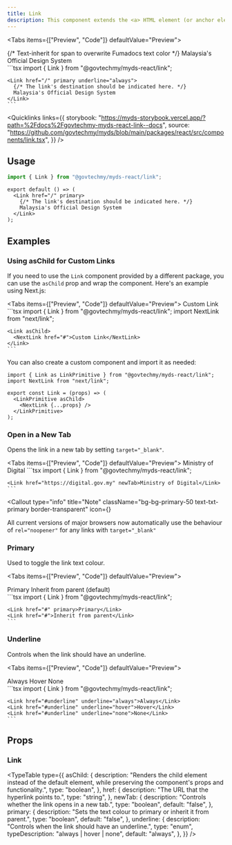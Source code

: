 ```yaml
---
title: Link
description: This component extends the <a> HTML element (or anchor element) and is used to display hyperlinks.
---
```



<Tabs items={["Preview", "Code"]} defaultValue="Preview">
  <Tab value="Preview">
    <div className="justify-center relative not-prose">
      <Link href="/" primary underline="always">
        {/* Text-inherit for span to overwrite Fumadocs text color */}
        <span className="text-inherit">Malaysia's Official Design System</span>
      </Link>
    </div>
  </Tab>
  <Tab value="Code">
    ```tsx 
    import { Link } from "@govtechmy/myds-react/link";

    <Link href="/" primary underline="always">
      {/* The link's destination should be indicated here. */}
      Malaysia's Official Design System
    </Link>
    ```

  </Tab>
</Tabs>

<Quicklinks
  links={{
    storybook:
      "https://myds-storybook.vercel.app/?path=%2Fdocs%2Fgovtechmy-myds-react-link--docs",
    source:
      "https://github.com/govtechmy/myds/blob/main/packages/react/src/components/link.tsx",
  }}
/>

## Usage

```ts copy title="Import"
import { Link } from "@govtechmy/myds-react/link";
```

```tsx copy title="Anatomy"
export default () => (
  <Link href="/" primary>
    {/* The link's destination should be indicated here. */}
    Malaysia's Official Design System
  </Link>
);
```

## Examples

### Using asChild for Custom Links

If you need to use the `Link` component provided by a different package, you can use the
`asChild` prop and wrap the component. Here's an example using Next.js:

<Tabs items={["Preview", "Code"]} defaultValue="Preview">
  <Tab value="Preview">
    <Link asChild>
      <NextLink href="#using-aschild-for-custom-links">
        Custom Link
      </NextLink>
    </Link>
  </Tab>
  <Tab value="Code">
    ```tsx 
    import { Link } from "@govtechmy/myds-react/link";
    import NextLink from "next/link";

    <Link asChild>
      <NextLink href="#">Custom Link</NextLink>
    </Link>
    ```

  </Tab>
</Tabs>

You can also create a custom component and import it as needed:

```tsx
import { Link as LinkPrimitive } from "@govtechmy/myds-react/link";
import NextLink from "next/link";

export const Link = (props) => (
  <LinkPrimitive asChild>
    <NextLink {...props} />
  </LinkPrimitive>
);
```

### Open in a New Tab

Opens the link in a new tab by setting `target="_blank"`.

<Tabs items={["Preview", "Code"]} defaultValue="Preview">
  <Tab value="Preview">
    <Link href="https://digital.gov.my" newTab>Ministry of Digital</Link>
  </Tab>
  <Tab value="Code">
    ```tsx 
    import { Link } from "@govtechmy/myds-react/link";

    <Link href="https://digital.gov.my" newTab>Ministry of Digital</Link>
    ```

  </Tab>
</Tabs>

<Callout
  type="info"
  title="Note"
  className="bg-bg-primary-50 text-txt-primary border-transparent"
  icon={<InfoIcon className="size-5" />}
>
  All current versions of major browsers now automatically use the behaviour of
  `rel="noopener"` for any links with `target="_blank"`
</Callout>

### Primary

Used to toggle the link text colour.

<Tabs items={["Preview", "Code"]} defaultValue="Preview">
  <Tab value="Preview">
    <div className="space-y-2">
      <div className="flex justify-center items-center gap-2">
        <Link href="#primary" primary>Primary</Link>
        <Link href="#primary">Inherit from parent (default)</Link>
      </div>
    </div>
  </Tab>
  <Tab value="Code">
    ```tsx 
    import { Link } from "@govtechmy/myds-react/link";

    <Link href="#" primary>Primary</Link>
    <Link href="#">Inherit from parent</Link>
    ```

  </Tab>
</Tabs>

### Underline

Controls when the link should have an underline.

<Tabs items={["Preview", "Code"]} defaultValue="Preview">
  <Tab value="Preview">
    <div className="space-y-2">
      <div className="flex justify-center items-center h-fit gap-2 not-prose">
        <Link href="#underline" underline="always" >Always</Link>
        <Link href="#underline" underline="hover" >Hover</Link>
        <Link href="#underline" underline="none" >None</Link>
      </div>
    </div>
  </Tab>
  <Tab value="Code">
    ```tsx 
    import { Link } from "@govtechmy/myds-react/link";

    <Link href="#underline" underline="always">Always</Link>
    <Link href="#underline" underline="hover">Hover</Link>
    <Link href="#underline" underline="none">None</Link>
    ```

  </Tab>
</Tabs>

## Props

### Link

<TypeTable
  type={{
    asChild: {
      description:
        "Renders the child element instead of the default element, while preserving the component's props and functionality.",
      type: "boolean",
    },
    href: {
      description: "The URL that the hyperlink points to.",
      type: "string",
    },
    newTab: {
      description: "Controls whether the link opens in a new tab.",
      type: "boolean",
      default: "false",
    },
    primary: {
      description: "Sets the text colour to primary or inherit it from parent.",
      type: "boolean",
      default: "false",
    },
    underline: {
      description: "Controls when the link should have an underline.",
      type: "enum",
      typeDescription: "always | hover | none",
      default: "always",
    },
  }}
/>
